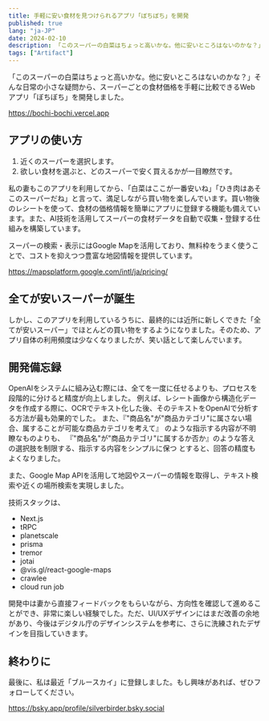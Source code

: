 ```yaml
---
title: 手軽に安い食材を見つけられるアプリ「ぼちぼち」を開発
published: true
lang: "ja-JP"
date: 2024-02-10
description: 「このスーパーの白菜はちょっと高いかな。他に安いところはないのかな？」そんな日常の小さな疑問から、スーパーごとの食材価格を手軽に比較できるWebアプリ「ぼちぼち」を開発しました。
tags: ["Artifact"]
---
```


「このスーパーの白菜はちょっと高いかな。他に安いところはないのかな？」そんな日常の小さな疑問から、スーパーごとの食材価格を手軽に比較できるWebアプリ「ぼちぼち」を開発しました。

https://bochi-bochi.vercel.app

## アプリの使い方

1. 近くのスーパーを選択します。
2. 欲しい食材を選ぶと、どのスーパーで安く買えるかが一目瞭然です。

私の妻もこのアプリを利用してから、「白菜はここが一番安いね」「ひき肉はあそこのスーパーだね」と言って、満足しながら買い物を楽しんでいます。買い物後のレシートを使って、食材の価格情報を簡単にアプリに登録する機能も備えています。また、AI技術を活用してスーパーの食材データを自動で収集・登録する仕組みを構築しています。

スーパーの検索・表示にはGoogle Mapを活用しており、無料枠をうまく使うことで、コストを抑えつつ豊富な地図情報を提供しています。

https://mapsplatform.google.com/intl/ja/pricing/

## 全てが安いスーパーが誕生

しかし、このアプリを利用しているうちに、最終的には近所に新しくできた「全てが安いスーパー」でほとんどの買い物をするようになりました。そのため、アプリ自体の利用頻度は少なくなりましたが、笑い話として楽しんでいます。

## 開発備忘録

OpenAIをシステムに組み込む際には、全てを一度に任せるよりも、プロセスを段階的に分けると精度が向上しました。
例えば、レシート画像から構造化データを作成する際に、OCRでテキスト化した後、そのテキストをOpenAIで分析する方法が最も効果的でした。
また、『"商品名"が"商品カテゴリ"に属さない場合、属することが可能な商品カテゴリを考えて』 のような指示する内容が不明瞭なものよりも、
『"商品名"が"商品カテゴリ"に属するか否か』のような答えの選択肢を制限する、指示する内容をシンプルに保つ とすると、回答の精度もよくなりました。

また、Google Map APIを活用して地図やスーパーの情報を取得し、テキスト検索や近くの場所検索を実現しました。

技術スタックは、

- Next.js
- tRPC
- planetscale
- prisma
- tremor
- jotai
- @vis.gl/react-google-maps
- crawlee
- cloud run job

開発中は妻から直接フィードバックをもらいながら、方向性を確認して進めることができ、非常に楽しい経験でした。ただ、UI/UXデザインにはまだ改善の余地があり、今後はデジタル庁のデザインシステムを参考に、さらに洗練されたデザインを目指していきます。

## 終わりに

最後に、私は最近「ブルースカイ」に登録しました。もし興味があれば、ぜひフォローしてください。

https://bsky.app/profile/silverbirder.bsky.social